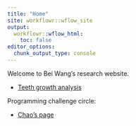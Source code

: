 ```yaml
---
title: "Home"
site: workflowr::wflow_site
output:
  workflowr::wflow_html:
    toc: false
editor_options:
  chunk_output_type: console
---
```


Welcome to Bei Wang's research website.

* [Teeth growth analysis](teeth.html)

Programming challenge circle: 

* [Chao's page](https://daiuc.github.io/workflowr_project)


